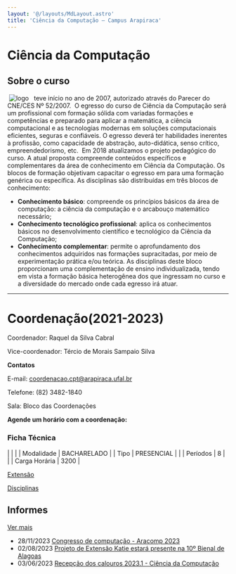 ```yaml
---
layout: '@/layouts/MdLayout.astro'
title: 'Ciência da Computação — Campus Arapiraca'
---
```




Ciência da Computação
=====================










Sobre o curso
-------------


 <Image src="https://arapiraca.ufal.br/graduacao/ciencia-da-computacao/documentos/imagens/logo-cc-arapiraca.png/%40%40images/01ed666d-73d0-473d-9aea-5b4be11d96b6.png" alt="logo" inferSize />   teve início no ano de 2007, autorizado através do Parecer do CNE/CES Nº 52/2007.  O egresso do curso de Ciência da Computação será um profissional com formação sólida com variadas formações e competências e preparado para aplicar a matemática, a ciência computacional e as tecnologias modernas em soluções computacionais eficientes, seguras e confiáveis. O egresso deverá ter habilidades inerentes à profissão, como capacidade de abstração, auto-didática, senso crítico, empreendedorismo, etc.  Em 2018 atualizamos o projeto pedagógico do curso. A atual proposta compreende conteúdos específicos e complementares da área de conhecimento em Ciência da Computação. Os blocos de formação objetivam capacitar o egresso em para uma formação​ ​genérica ou específica. As disciplinas são distribuídas em três blocos de conhecimento:


* **​Conhecimento básico**: compreende os princípios básicos da área de computação: a ciência da computação e o arcabouço matemático necessário;
* **Conhecimento tecnológico profissional**: aplica os conhecimentos básicos no desenvolvimento científico e tecnológico da Ciência da Computação;
* **Conhecimento complementar**: permite o aprofundamento dos conhecimentos adquiridos nas formações supracitadas, por meio de experimentação prática e/ou teórica. As disciplinas deste bloco proporcionam uma complementação de ensino individualizada, tendo em vista a formação básica heterogênea dos que ingressam no curso e a diversidade do mercado onde cada egresso irá atuar.




---


Coordenação(2021-2023)
======================


Coordenador: Raquel da Silva Cabral 


Vice-coordenador: Tércio de Morais Sampaio Silva


**Contatos**


E-mail: [coordenacao.cpt@arapiraca.ufal.br](mailto:coordenaca.cpt@arapiraca.ufal.br)


Telefone: (82) 3482-1840


Sala: Bloco das Coordenações


**Agende um horário com a coordenação:**








### Ficha Técnica




|
|  |
| Modalidade | BACHARELADO |
| Tipo | PRESENCIAL |
|
| Períodos | 8 |
|
| Carga Horária | 3200 |










[Extensão](/cpt/extensao)





[Disciplinas](/cpt/disciplinas-1)










Informes
--------




[Ver mais](/cpt/institucional/informes)


* 28/11/2023
[Congresso de computação - Aracomp 2023](/cpt/institucional/informes/aracomp-2023)
* 02/08/2023
[Projeto de Extensão Katie estará presente na 10º Bienal de Alagoas](/cpt/institucional/informes/katie-na-bienal)
* 03/06/2023
[Recepção dos calouros 2023.1 - Ciência da Computação](/cpt/institucional/informes/recepcao-dos-calouros-2023-1-ciencia-da-computacao)













